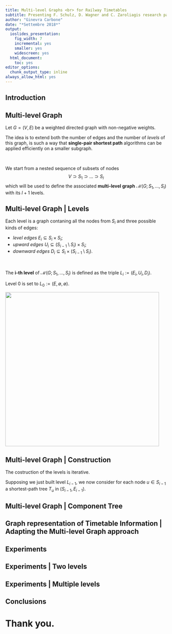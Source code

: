 ```yaml
---
title: Multi-level Graphs <br> for Railway Timetables
subtitle: Presenting F. Schulz, D. Wagner and C. Zaroliagis research paper.
author: "Ginevra Carbone"
date: "*Settembre 2018*"
output:
  ioslides_presentation:
    fig_width: 7
    incremental: yes
    smaller: yes
    widescreen: yes
  html_document:
    toc: yes
editor_options:
  chunk_output_type: inline
always_allow_html: yes
---
```


## Introduction

<!-- spiegare perché l'algoritmo sul grafo di base non è efficiente -->

## Multi-level Graph {.build}

<div align='center'>
Let $G = (V,E)$ be a weighted directed graph with non-negative weights. 

The idea is to extend both the number of edges and the number of *levels* of this graph, is such a way that **single-pair shortest path** algorithms can be applied efficiently on a smaller subgraph.
</div>

<br>

We start from a nested sequence of subsets of nodes
$$
V \supset S_1 \supset \dots \supset S_l
$$
which will be used to define the associated **multi-level graph** $\mathcal{M}(G;S_1,\dots,S_l)$ with its $l+1$ levels.

## Multi-level Graph | Levels {.build}

Each level is a graph contaning all the nodes from $S_i$ and three possible kinds of edges:

- *level edges* $E_i\subseteq S_i \times S_i$;
- *upward edges* $U_i \subseteq (S_{i-1}\setminus S_i) \times S_i$;
- *downward edges* $D_i \subseteq S_i \times (S_{i-1}\setminus S_i)$.

<div class='columns-2'>
<br>

The **i-th level** of $\mathcal{M}(G;S_1,\dots,S_l)$ is defined as the triple $L_i := (E_i, U_i, D_i)$.

Level $0$ is set to $L_0 := (E, \emptyset, \emptyset)$. 

<img src="images/multi_level_graph.png" width=480>

</div>

<!-- briefly comment the image and describe the levels and the edges... -->

## Multi-level Graph | Construction {.build}

<div align='center'>
The costruction of the levels is iterative.
</div>

Supposing we just built level $L_{i-1}$, we now consider for each node $u\in S_{i-1}$ a shortest-path tree $T_u$ in $(S_{i-1},E_{i-1})$.



## Multi-level Graph | Component Tree



## Graph representation of Timetable Information | Adapting the Multi-level Graph approach

## Experiments

## Experiments | Two levels

## Experiments | Multiple levels

## Conclusions

# Thank you.
